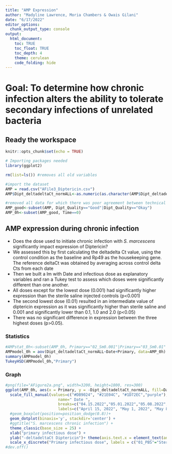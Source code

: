 ---
title: "AMP Expression"
author: "Madyline Lawrence, Moria Chambers & Owais Gilani"
date: "6/17/2022"
editor_options:
  chunk_output_type: console
output:
  html_document:
    toc: TRUE
    toc_float: TRUE
    toc_depth: 4
    theme: cerulean
    code_folding: hide
---
# Goal: To determine how chronic infection alters the ability to tolerate secondary infections of unrelated bacteria

## Ready the workspace
```{r setup, include=FALSE}
knitr::opts_chunk$set(echo = TRUE)
```

```{r, include = FALSE}
# Importing packages needed
library(ggplot2)

```

```{r}
rm(list=ls()) #removes all old variables

#import the dataset
AMP = read.csv("AFile3_Diptericin.csv")
AMP$Dipt_deltadeltaCt_normALL<-as.numeric(as.character(AMP$Dipt_deltadeltaCt_normALL))

#removed all data for which there was poor agreement between technical replicates (>1.5 SE)
AMP_good<-subset(AMP, Dipt_Quality=="Good"|Dipt_Quality=="Okay")
AMP_0h<-subset(AMP_good, Time==0)
```

## AMP expression during chronic infection {.tabset} 

  + Does the dose used to initiate chronic infection with *S. marcescens* significantly impact expression of Diptericin?
  + We assessed this by first calculating the deltadelta Ct value, using the control condition as the baseline and Rp49 as the housekeeping gene. The reference deltaCt was obtained by averaging across control delta Cts from each date
  + Then we built a lm with Date and infectious dose as explanatory variables and ran a Tukey test to assess which doses were significantly different than one another.
  + All doses except for the lowest dose (0.001) had significantly higher expression than the sterile saline injected controls (p<0.001)
  + The second lowest dose (0.01) resulted in an intermediate value of diptericin expression as it was significantly higher than sterile saline and 0.001 and significantly lower than 0.1, 1.0 and 2.0 (p<0.05)
  + There was no significant difference in expression between the three highest doses (p>0.05).

### Statistics
```{r}
#AMPstat_0h<-subset(AMP_0h, Primary=="02_Sm0.001"|Primary=="03_Sm0.01"|Primary=="04_Sm0.1"|Primary=="05_Sm1.0"|Primary=="06_Sm2.0")
AMPmodel_0h = aov(Dipt_deltadeltaCt_normALL~Date+Primary, data=AMP_0h)
summary(AMPmodel_0h)
TukeyHSD(AMPmodel_0h,"Primary")
```


### Graph
```{r}
#png(file="AFigure2a.png", width=3200, height=1800, res=300)
ggplot(AMP_0h, aes(x = Primary, y = -Dipt_deltadeltaCt_normALL, fill=Date)) +
  scale_fill_manual(values=c("#DB9024", "#21E04C", "#1D72EC","purple"), 
                       name=" Date ",
                       breaks=c("04.15.2022","05.01.2022","05.08.2022","05.09.2022"),
                       labels=c("April 15, 2022", "May 1, 2022", "May 8, 2022","May 9, 2022")) +
  #geom_boxplot(position=position_dodge(0.8))+
  geom_dotplot(binaxis='y', stackdir='center') +
  #ggtitle("S. marcescens chronic infection") +
  theme_classic(base_size = 25) +
  xlab("primary infectious dose") +
  ylab("-deltadeltaCt Diptericin")+ theme(axis.text.x = element_text(angle = 90, vjust = 0.5, hjust=1))+
  scale_x_discrete("Primary infectious dose", labels = c("01_PBS"="Sterile Saline","02_Sm0.001" = "Sm 0.001", "03_Sm0.01" = "Sm 0.01","04_Sm0.1" = "Sm 0.1","05_Sm1.0" = "Sm 1.0","06_Sm2.0" = "Sm 2.0"))
#dev.off()
  
```

